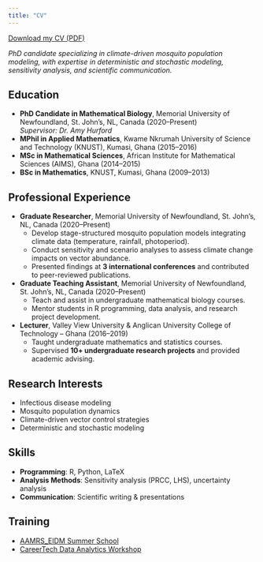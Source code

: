 ```yaml
---
title: "CV"
---
```


[Download my CV (PDF)](cv.pdf){target="_blank"}  

*PhD candidate specializing in climate-driven mosquito population modeling, with expertise in deterministic and stochastic modeling, sensitivity analysis, and scientific communication.*  

## Education
- **PhD Candidate in Mathematical Biology**, Memorial University of Newfoundland, St. John’s, NL, Canada (2020–Present)  
  *Supervisor: <a href="https://ahurford.github.io/website/" target="_blank" style="text-decoration: none;">Dr. Amy Hurford</a>*
- **MPhil in Applied Mathematics**, Kwame Nkrumah University of Science and Technology (KNUST), Kumasi, Ghana (2015–2016)  
- **MSc in Mathematical Sciences**, African Institute for Mathematical Sciences (AIMS), Ghana (2014–2015)  
- **BSc in Mathematics**, KNUST, Kumasi, Ghana (2009–2013)  

## Professional Experience
- **Graduate Researcher**, Memorial University of Newfoundland, St. John’s, NL, Canada (2020–Present)  
  - Develop stage-structured mosquito population models integrating climate data (temperature, rainfall, photoperiod).  
  - Conduct sensitivity and scenario analyses to assess climate change impacts on vector abundance.  
  - Presented findings at **3 international conferences** and contributed to peer-reviewed publications.  

- **Graduate Teaching Assistant**, Memorial University of Newfoundland, St. John’s, NL, Canada (2020–Present)  
  - Teach and assist in undergraduate mathematical biology courses.  
  - Mentor students in R programming, data analysis, and research project development.  

- **Lecturer**, Valley View University & Anglican University College of Technology – Ghana (2016–2019)  
  - Taught undergraduate mathematics and statistics courses.  
  - Supervised **10+ undergraduate research projects** and provided academic advising.  

## Research Interests
- Infectious disease modeling  
- Mosquito population dynamics  
- Climate-driven vector control strategies  
- Deterministic and stochastic modeling  

## Skills
- **Programming**: R, Python, LaTeX  
- **Analysis Methods**: Sensitivity analysis (PRCC, LHS), uncertainty analysis  
- **Communication**: Scientific writing & presentations  

## Training
- [AAMRS_EIDM Summer School](AARMS_certificate.pdf){target="_blank"}  
- [CareerTech Data Analytics Workshop](data_analytics.pdf){target="_blank"}
